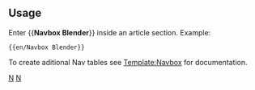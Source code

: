 {{en/Navbox|navbar = off
|state = off

|name  = Blender

|group1 = <span class="plainlinks">[http://www.blender.org/education-help/video-tutorials/ Video Tutorials]</span>
|list1  = <span class="plainlinks">{{en/Nowrap begin}} [http://www.blender.org/education-help/video-tutorials/getting-started/ Getting started] <!--
                 -->{{en/·w}} [http://www.blender.org/education-help/video-tutorials/modelmateriallight/ Model/Material/Light] <!--
                 -->{{en/·w}} [http://www.blender.org/education-help/video-tutorials/animation/ Animation] <!--
                 -->{{en/·w}} [http://www.blender.org/education-help/video-tutorials/advanced-tools/ Advanced Tools] <!--
                 -->{{en/·w}} [http://www.blender.org/education-help/video-tutorials/miscellaneous/ Miscellaneous] {{en/Nowrap end}}</span>

|group2 = <span class="plainlinks">[http://www.blender.org/education-help/tutorials/ Tutorials]</span>
|list2  = <span class="plainlinks">{{en/Nowrap begin}} [http://www.blender.org/education-help/tutorials/getting-started/ Getting Started] <!--
                 -->{{en/·w}} [http://www.blender.org/education-help/tutorials/modeling/ Modeling] <!--
                 -->{{en/·w}} [http://www.blender.org/education-help/tutorials/animation/ Animation] <!--
                 -->{{en/·w}} [http://www.blender.org/education-help/tutorials/materials/ Materials] <!--
                 -->{{en/·w}} [http://www.blender.org/education-help/tutorials/light/ Light] <!--
                 -->{{en/·w}} [http://www.blender.org/education-help/tutorials/rendering/ Rendering] <!--
                 -->{{en/·w}} [http://www.blender.org/education-help/tutorials/specials/ Specials] <!--
                 -->{{en/·w}} [http://www.blender.org/education-help/tutorials/game-engine/ Game engine] <!--
                 -->{{en/·w}} [http://www.blender.org/education-help/tutorials/non-blender/ Non-Blender] {{en/Nowrap end}}</span>

}}
<noinclude>
==Usage==
Enter <nowiki>{{</nowiki>'''Navbox Blender'''<nowiki>}}</nowiki> inside an article section. Example:
<pre>{{en/Navbox Blender}}</pre>

To create aditional Nav tables see [[Template/en/Navbox|Template:Navbox]] for documentation.
[[Category:en/Templates|N]][[Category:en/Navigation|N]]
</noinclude>